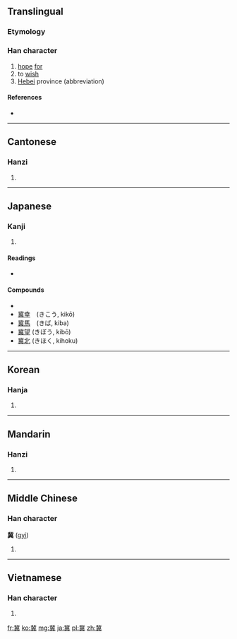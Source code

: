 ==Translingual==

===Etymology===
{{Han compound|北|異|c1=s|c2=p|ls=psc}}

===Han character===
{{Han char|rn=12|rad=八|as=14|sn=16|four=1180<sub>1</sub>|canj=中心田廿金 (LPWTC)}}

# [[hope]] [[for]]
# to [[wish]]
# [[:w:Hebei|Hebei]] province (abbreviation)

====References====
* {{Han ref|kx=0128.240|dkj=01500|dj=0289.030|hdz=10253.080|uh=5180|ud=20864|bh=BEAC|bd=48812}}

----

==Cantonese==

===Hanzi===
{{yue-hanzi|jyut=|y=kei3}}

# {{defn|lang=yue|sort=八14}}

----

==Japanese==

===Kanji===
{{ja-kanji|grade=|rs=八14}}

# {{defn|lang=ja|sort=八14}}

====Readings====
* {{ja-readings|on=[[き]] (ki)|kun=[[こいねがう]] (koinegau), [[こいねがわ]] (koinegawa)}}

====Compounds====
* {{term|冀願||[[wish]]|tr=きがん, kigan|sc=Jpan|lang=ja}}
* [[冀幸]]　(きこう, kikō)
* [[冀馬]]　(きば, kiba)
* [[冀望]] (きぼう, kibō)
* [[冀北]] (きほく, kihoku)

----

==Korean==

===Hanja===
{{ko-hanja|hangeul=기|rv=gi|mr=ki}}

# {{defn|lang=ko|sort=八14}}

----

==Mandarin==

===Hanzi===
{{cmn-hanzi|pin=[[jì]] ([[ji4]])|wg=chi<sup>4</sup>}}

# {{defn|lang=cmn|sort=八14}}

----

==Middle Chinese==

===Han character===
'''冀''' ([[gyi]])

# {{defn|lang=zhx-mid|sort=八14}}

----

==Vietnamese==

===Han character===
{{vi-hantu|[[kí]]|rs=八14}}

# {{defn|lang=vi|sort=八14}}

[[fr:冀]]
[[ko:冀]]
[[mg:冀]]
[[ja:冀]]
[[pl:冀]]
[[zh:冀]]